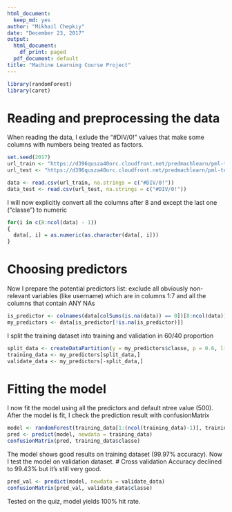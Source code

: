 ```yaml
---
html_document:
  keep_md: yes
author: "Mikhail Chepkiy"
date: "December 23, 2017"
output:
  html_document:
    df_print: paged
  pdf_document: default
title: "Machine Learning Course Project"
---
```


```r
library(randomForest)
library(caret)

```
# Reading and preprocessing the data
When reading the data, I exlude the "#DIV/0!" values that make some columns with numbers being treated as factors.

```r
set.seed(2017)
url_train <- "https://d396qusza40orc.cloudfront.net/predmachlearn/pml-training.csv"
url_test <- "https://d396qusza40orc.cloudfront.net/predmachlearn/pml-testing.csv"

data <- read.csv(url_train, na.strings = c("#DIV/0!"))
data_test <- read.csv(url_test, na.strings = c("#DIV/0!"))
```

I will now explicitly convert all the columns after 8 and except the last one ("classe") to numeric

```r
for(i in c(8:ncol(data) - 1))
{
  data[, i] = as.numeric(as.character(data[, i]))
}
```

# Choosing predictors
Now I prepare the potential predictors list: exclude all obviously non-relevant variables (like username) which are in columns 1:7 and all the columns that contain ANY NAs

```r
is_predictor <- colnames(data[colSums(is.na(data)) == 0])[8:ncol(data)]
my_predictors <- data[is_predictor[!is.na(is_predictor)]]
```

I split the training dataset into training and validation in 60/40 proportion

```r
split_data <- createDataPartition(y = my_predictors$classe, p = 0.6, list = FALSE )
training_data <- my_predictors[split_data,]
validate_data <- my_predictors[-split_data,]
```

# Fitting the model
I now fit the model using all the predictors and default ntree value (500). After the model is fit, I check the prediction result with confusionMatrix

```r
model <- randomForest(training_data[1:(ncol(training_data)-1)], training_data$classe)
pred <- predict(model, newdata = training_data)
confusionMatrix(pred, training_data$classe)
```

The model shows good results on training dataset (99.97% accuracy). Now I test the model on validation dataset.
# Cross validation
Accuracy declined to 99.43% but it's still very good. 

```r
pred_val <- predict(model, newdata = validate_data)
confusionMatrix(pred_val, validate_data$classe)
```

Tested on the quiz, model yields 100% hit rate.

